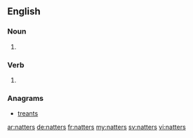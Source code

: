 ==English==

===Noun===
{{head|en|plural}}

# {{plural of|natter|lang=en|nocat=1}}

===Verb===
{{head|en}}

# {{en-third-person singular of|natter}}

===Anagrams===
* [[treants#English|treants]]

[[ar:natters]]
[[de:natters]]
[[fr:natters]]
[[my:natters]]
[[sv:natters]]
[[vi:natters]]